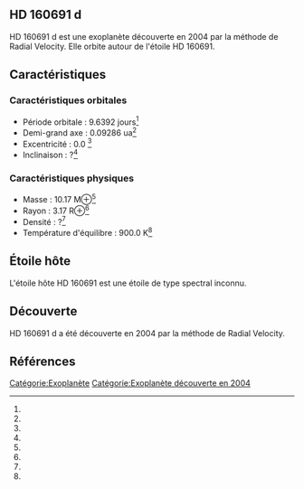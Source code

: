 == HD 160691 d ==

{{Infobox Exoplanète
| nom = HD 160691 d
| image = 
| légende = 
| étoile = HD 160691
| constellation = 
| ascension_droite = 
| déclinaison = 
| distance = ?
| type_spectral = ?
| masse = 10.17 M⊕<ref></ref>
| rayon = 3.17 R⊕<ref></ref>
| densité = ?<ref></ref>
| gravité = ?<ref></ref>
| température = 900.0 K<ref></ref>
| période = 9.6392 j<ref></ref>
| demi_grand_axe = 0.09286 ua<ref></ref>
| excentricité = 0.0 <ref></ref>
| inclinaison = ?<ref></ref>
| méthode_découverte = Radial Velocity
| date_découverte = 2004
| statut = Confirmée
}}

HD 160691 d est une exoplanète découverte en 2004 par la méthode de Radial Velocity. Elle orbite autour de l'étoile HD 160691.

== Caractéristiques ==

=== Caractéristiques orbitales ===
* Période orbitale : 9.6392 jours<ref></ref>
* Demi-grand axe : 0.09286 ua<ref></ref>
* Excentricité : 0.0 <ref></ref>
* Inclinaison : ?<ref></ref>

=== Caractéristiques physiques ===
* Masse : 10.17 M⊕<ref></ref>
* Rayon : 3.17 R⊕<ref></ref>
* Densité : ?<ref></ref>
* Température d'équilibre : 900.0 K<ref></ref>

== Étoile hôte ==

{{Infobox Étoile
| nom = HD 160691
| image = 
| légende = 
| constellation = 
| ascension_droite = 
| déclinaison = 
| distance = ?
| type_spectral = ?
| magnitude_absolue = 
| magnitude_apparente = 
| masse = ?<ref></ref>
| rayon = ?<ref></ref>
| température = ?<ref></ref>
| métallicité = ?<ref></ref>
| âge = ?<ref></ref>
}}

L'étoile hôte HD 160691 est une étoile de type spectral inconnu.

== Découverte ==

HD 160691 d a été découverte en 2004 par la méthode de Radial Velocity.

== Références ==
<references />

[[Catégorie:Exoplanète]]
[[Catégorie:Exoplanète découverte en 2004]]

